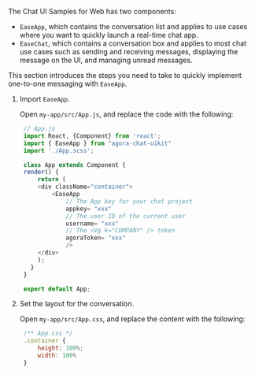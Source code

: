 <PlatformWrapper platform="web">

The Chat UI Samples for Web has two components:

- `EaseApp`, which contains the conversation list and applies to use cases where you want to quickly launch a real-time chat app.
- `EaseChat`, which contains a conversation box and applies to most chat use cases such as sending and receiving messages, displaying the message on the UI, and managing unread messages. 

This section introduces the steps you need to take to quickly implement one-to-one messaging with `EaseApp`.

1. Import `EaseApp`.

   Open `my-app/src/App.js`, and replace the code with the following:

   ```javascript
    // App.js
    import React, {Component} from 'react';
    import { EaseApp } from "agora-chat-uikit"
    import './App.scss';

    class App extends Component {
    render() {
        return (
        <div className="container">
            <EaseApp
                // The App key for your chat project
                appkey= "xxx"
                // The user ID of the current user
                username= "xxx"
                // The <Vg k="COMPANY" /> token
                agoraToken= "xxx"
                /> 
        </div>
        );
      }
    }

    export default App;
   ```

2. Set the layout for the conversation.

   Open `my-app/src/App.css`, and replace the content with the following:

   ```javascript
    /** App.css */ 
    .container {
        height: 100%;
        width: 100%
    }
   ```

</PlatformWrapper>
